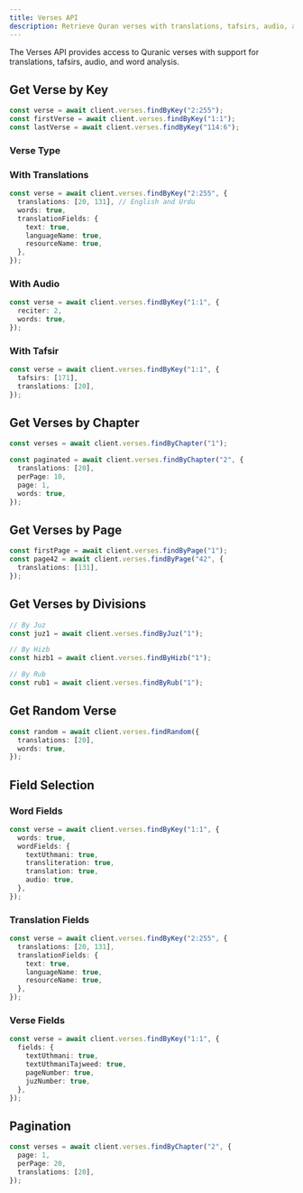 ```yaml
---
title: Verses API
description: Retrieve Quran verses with translations, tafsirs, audio, and word-by-word analysis.
---
```


The Verses API provides access to Quranic verses with support for translations, tafsirs, audio, and word analysis.

## Get Verse by Key

```ts
const verse = await client.verses.findByKey("2:255");
const firstVerse = await client.verses.findByKey("1:1");
const lastVerse = await client.verses.findByKey("114:6");
```

### Verse Type

<auto-type-table
  path="../../../../packages/api/src/types/api/Verse.ts"
  name="Verse"
/>

### With Translations

```ts
const verse = await client.verses.findByKey("2:255", {
  translations: [20, 131], // English and Urdu
  words: true,
  translationFields: {
    text: true,
    languageName: true,
    resourceName: true,
  },
});
```

### With Audio

```ts
const verse = await client.verses.findByKey("1:1", {
  reciter: 2,
  words: true,
});
```

### With Tafsir

```ts
const verse = await client.verses.findByKey("1:1", {
  tafsirs: [171],
  translations: [20],
});
```

## Get Verses by Chapter

```ts
const verses = await client.verses.findByChapter("1");

const paginated = await client.verses.findByChapter("2", {
  translations: [20],
  perPage: 10,
  page: 1,
  words: true,
});
```

## Get Verses by Page

```ts
const firstPage = await client.verses.findByPage("1");
const page42 = await client.verses.findByPage("42", {
  translations: [131],
});
```

## Get Verses by Divisions

```ts
// By Juz
const juz1 = await client.verses.findByJuz("1");

// By Hizb
const hizb1 = await client.verses.findByHizb("1");

// By Rub
const rub1 = await client.verses.findByRub("1");
```

## Get Random Verse

```ts
const random = await client.verses.findRandom({
  translations: [20],
  words: true,
});
```

## Field Selection

### Word Fields

```ts
const verse = await client.verses.findByKey("1:1", {
  words: true,
  wordFields: {
    textUthmani: true,
    transliteration: true,
    translation: true,
    audio: true,
  },
});
```

### Translation Fields

```ts
const verse = await client.verses.findByKey("2:255", {
  translations: [20, 131],
  translationFields: {
    text: true,
    languageName: true,
    resourceName: true,
  },
});
```

### Verse Fields

```ts
const verse = await client.verses.findByKey("1:1", {
  fields: {
    textUthmani: true,
    textUthmaniTajweed: true,
    pageNumber: true,
    juzNumber: true,
  },
});
```

## Pagination

```ts
const verses = await client.verses.findByChapter("2", {
  page: 1,
  perPage: 20,
  translations: [20],
});
```
